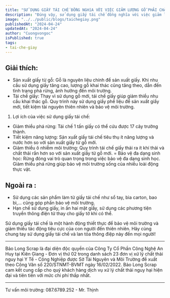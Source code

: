 ```yaml
---
title: "SỬ DỤNG GIẤY TÁI CHẾ ĐỒNG NGHĩA VỚI VIỆC GIẢM LƯỢNG GỖ PHẢI CHẶT HẠ ĐỂ SẢN XUẤT GIẤY"
description: "Đúng vậy, sử dụng giấy tái chế đồng nghĩa với việc giảm lượng gỗ phải chặt hạ."
image: "../../public/blogs/taichegiay.png"
publishedAt: "2024-04-24"
updatedAt: "2024-04-24"
author: "Cuongvongoc"
isPublished: true
tags:
- tai-che-giay
---
```



## Giải thích:

- Sản xuất giấy từ gỗ: Gỗ là nguyên liệu chính để sản xuất giấy. Khi nhu cầu sử dụng giấy tăng cao, lượng gỗ khai thác cũng tăng theo, dẫn đến tình trạng phá rừng, ảnh hưởng đến môi trường.
- Tái chế giấy: Thay vì sử dụng gỗ mới, tái chế giấy giúp giảm thiểu nhu cầu khai thác gỗ. Quy trình này sử dụng giấy phế liệu để sản xuất giấy mới, tiết kiệm tài nguyên thiên nhiên và bảo vệ môi trường.

1. Lợi ích của việc sử dụng giấy tái chế:

- Giảm thiểu phá rừng: Tái chế 1 tấn giấy có thể cứu được 17 cây trưởng thành.
- Tiết kiệm năng lượng: Sản xuất giấy tái chế tiêu thụ ít năng lượng và nước hơn so với sản xuất giấy từ gỗ mới.
- Giảm thiểu ô nhiễm môi trường: Quy trình tái chế giấy thải ra ít khí thải và chất thải rắn hơn so với sản xuất giấy từ gỗ mới.
= Bảo vệ đa dạng sinh học: Rừng đóng vai trò quan trọng trong việc bảo vệ đa dạng sinh học. Giảm thiểu phá rừng giúp bảo vệ môi trường sống của nhiều loài động thực vật.

## Ngoài ra :
- Sử dụng các sản phẩm làm từ giấy tái chế như sổ tay, bìa carton, bao bì,... cũng góp phần bảo vệ môi trường.
- Hạn chế sử dụng giấy, in ấn hai mặt giấy, sử dụng các phương tiện truyền thông điện tử thay cho giấy tờ khi có thể.

Sử dụng giấy tái chế là một hành động thiết thực để bảo vệ môi trường và giảm thiểu tác động tiêu cực của con người đến thiên nhiên. Hãy cùng chung tay sử dụng giấy tái chế và lan tỏa thông điệp này đến mọi người!

---


Bảo Long Scrap là đại diện độc quyền của Công Ty Cổ Phần Công Nghệ An Huy tại Kiên Giang - Đơn vị thứ 02 trong danh sách 23 đơn vị xử lý chất thải nguy hại Y Tế - Công Nghiệp được Sở Tài Nguyên và Môi Trường đề xuất theo Công Văn số 220/STNMT-BVMT ngày 16/02/2022.
Bảo Long Scrap cam kết cung cấp cho quý khách hàng dịch vụ xử lý chất thải nguy hại hiện đại và tiên tiến với mức chi phí thấp nhất.
_____
Tư vấn môi trường: 087.6789.252 - Mr. Thịnh